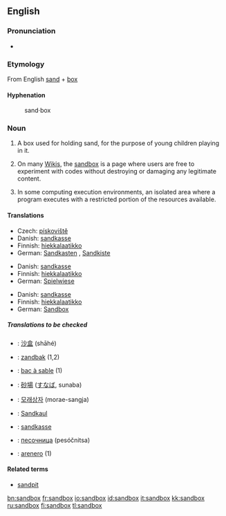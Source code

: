 {{selfref|For the Wiktionary test page, see [[Wiktionary:Sandbox]].}}
==English==

===Pronunciation===
*{{IPA|/'sændbɑks/}}

===Etymology===
From English [[sand]] + [[box]]

====Hyphenation====
{{rfc-header|Hyphenation}}
:sand&middot;box

===Noun===
{{en-noun-reg-es}}

# A box used for holding sand, for the purpose of young children playing in it.
# {{wjargon}} On many [[Wiki]]s, the [[Wiktionary:Sandbox|sandbox]] is a page where users are free to experiment with codes without destroying or damaging any legitimate content.
# In some computing execution environments, an isolated area where a program executes with a restricted portion of the resources available.

====Translations====
{{trans-top|box with sand for children}}
*Czech: [[pískoviště]] {{n}}
*Danish: [[sandkasse]] {{c}}
*Finnish: [[hiekkalaatikko]]
*German: [[Sandkasten]] {{m}}, [[Sandkiste]] {{f}}
{{trans-mid}}
{{trans-bottom}}

{{trans-top|wiki sandbox}}
*Danish: [[sandkasse]] {{c}}
*Finnish: [[hiekkalaatikko]]
*German: [[Spielwiese]] {{f}}
{{trans-mid}}
{{trans-bottom}}

{{trans-top|isolated program execution area}}
*Danish: [[sandkasse]] {{c}}
*Finnish: [[hiekkalaatikko]]
*German: [[Sandbox]] {{f}}
{{trans-mid}}
{{trans-bottom}}

=====Translations to be checked=====
{{checktrans}}
*{{ttbc|Chinese}}: [[沙盒]] (shāhé)
*{{ttbc|Dutch}}: [[zandbak]] {{m}} (1,2)
*{{ttbc|French}}: [[bac à sable]] {{m}} (1)
*{{ttbc|Japanese}}: [[砂場]] ([[すなば]], sunaba)
*{{ttbc|Korean}}: [[모래상자]] (morae-sangja)
*{{ttbc|Luxembourgish}}: [[Sandkaul]]
*{{ttbc|Norwegian}}: [[sandkasse]] {{m}}
*{{ttbc|Russian}}: [[песочница]] (pesóčnitsa) {{f}}
*{{ttbc|Spanish}}: [[arenero]] {{m}} (1)

====Related terms====
*[[sandpit]]

[[bn:sandbox]]
[[fr:sandbox]]
[[io:sandbox]]
[[id:sandbox]]
[[it:sandbox]]
[[kk:sandbox]]
[[ru:sandbox]]
[[fi:sandbox]]
[[tl:sandbox]]